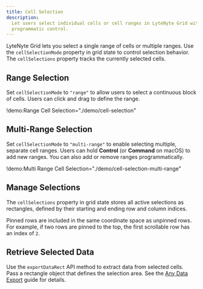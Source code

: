 ```yaml
---
title: Cell Selection
description:
  Let users select individual cells or cell ranges in LyteNyte Grid with flexible modes and
  programmatic control.
---
```


LyteNyte Grid lets you select a single range of cells or multiple ranges. Use the `cellSelectionMode`
property in grid state to control selection behavior. The `cellSelections` property tracks the
currently selected cells.

## Range Selection

Set `cellSelectionMode` to `"range"` to allow users to select a continuous block of cells. Users can
click and drag to define the range.

!demo:Range Cell Selection="./demo/cell-selection"

## Multi-Range Selection

Set `cellSelectionMode` to `"multi-range"` to enable selecting multiple, separate cell ranges. Users
can hold **Control** (or **Command** on macOS) to add new ranges. You can also add or remove ranges
programmatically.


!demo:Multi Range Cell Selection="./demo/cell-selection-multi-range"

## Manage Selections

The `cellSelections` property in grid state stores all active selections as rectangles, defined by
their starting and ending row and column indices.

Pinned rows are included in the same coordinate space as unpinned rows. For example, if two rows are
pinned to the top, the first scrollable row has an index of `2`.

## Retrieve Selected Data

Use the `exportDataRect` API method to extract data from selected cells. Pass a rectangle object
that defines the selection area. See the [Any Data Export](/docs/export-any-data) guide for details.
